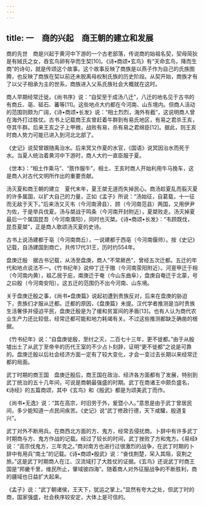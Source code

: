 ```yaml
---
---
---
```

title: 一　商的兴起　商王朝的建立和发展
---




商的先世　商是兴起于黄河中下游的一个古老部落，传说商的始祖名契，契母简狄是有娀氏之女，吞玄鸟卵有孕而生契[10]。《诗•商颂•玄鸟》有“天命玄鸟，降而生商”的诗句，就是传颂这个故事。这个故事反映了商族是以燕子作为自己的氏族图腾，也反映了商族在契以前还未脱离母权制氏族的历史阶段。从契开始，商族才有了以父子相承为主的世系，商族进入父系氏族社会大概就在这时。

商人早期经常迁徙。《尚书序》说：“自契至于成汤八迁”，八迁的地名见于古书的有商丘、亳、砥石、蕃等[11]。这些地点大约都在今河南、山东境内。但商人活动的范围则颇为广阔，《诗•商颂•长发》说：“相土烈烈，海外有截”，这说明商人曾在海外打过胜仗。古书上记载商王亥曾赶着牛群到有易氏地区，有易之君杀王亥，夺其牛群。后来王亥之子上甲微，战败有易，杀有易之君绵臣[12]。据此，则王亥时商人势力可能已进入到河北北部了。

《史记》说契曾跟随禹治水。后来冥又作夏的水官，《国语》说冥因治水而死于水。当夏人统治着黄河中下游时，商人大约一直臣服于夏。

《世本》：“相土作乘马”、“胲作服牛”，相土、王亥时商人开始利用牛马挽车，这是商人对古代文明所作出的重要贡献。

汤灭夏和商王朝的建立　夏代末年，夏王桀无道而失掉民心。商汤趁夏乱而翦灭夏的许多属国，以扩大自己的力量，正如《孟子》所说：“汤始征，自葛载，十一征而无敌于天下。”后来汤又灭韦（今河南滑县）、顾（今河南范县）两国，又用伊尹为佐，于是举兵伐夏。汤与桀战于鸣条（今河南开封附近），夏桀败走。汤灭掉夏最后一个属国昆吾（今河南濮阳），同时也灭桀。《诗•商颂•长发》：“韦顾既伐，昆吾夏桀”，正是商人歌颂汤灭夏的史诗。

古书上说汤建都于亳（今河南商丘），一说建都于西亳（今河南偃师）。按《史记》记载，自汤建国到商亡，共传17代31王，历时约554年。

盘庚迁殷　据古书记载，从汤至盘庚，商人“不常厥邑”，曾经五次迁都。五迁的年代和地点说法不一。《竹书纪年》说仲丁迁于隞（今河南荥阳附近）。河亶甲迁于相（今河南内黄），祖乙居于庇，南庚迁于奄（今山东曲阜），盘庚自奄迁于北蒙，号之曰殷（今河南安阳）。这五迁的范围仍不出今河南、山东境。

关于盘庚迁殷之事，《尚书•盘庚篇》说起初遭到贵族反对，后来在盘庚的胁迫下，贵族们才服从迁都。迁都的原因，《盘庚篇》未提。汉代学者推测是当时贵族生活奢侈并侵迫平民，盘庚迁殷是为了缓和贫富间的矛盾[13]。也有人认为商代农业生产力还比较低，经常迁都可能和地力耗竭有关。不过这些推测都缺乏确凿的根据。

《竹书纪年》说：“自盘庚徙殷，至纣之灭，二百七十三年，更不徙都。”由于从殷墟出土了从武丁至帝辛的历代王室的不少占卜刻辞，证明“更不徙都”之说是可靠的。盘庚迁殷以后社会经济方面一定有了较大变化，才会一变过去长期以来经常迁都的局面。

武丁时期的商王国　盘庚迁殷后，商王国在政治、经济各方面都有了发展，特别到武丁统治的五十几年间，可说是商朝最强盛的时期。武丁在商诸王中颇负盛名，《诗经》的五篇商颂，其中《玄鸟》和《殷武》都是为颂美武丁而作。

《尚书•无逸》说：“其在高宗，时旧劳于外，爰暨小人。”意思是由于武丁曾居民间，多少能知道一点民间疾苦。《史记》说“武丁修政行德，天下咸驩，殷道复兴”。

武丁对外不断用兵。在商西北方面的方、鬼方，经常去侵扰商。卜辞中有许多武丁时期商与方、鬼方作战的记载。经过了较长的时间，武丁挫败了方和鬼方。《易经》说：“高宗伐鬼方，三年克之。”商对南方也进行过很激烈的战争，在武丁时期的卜辞中有用兵“南土”的记载。《诗•商颂•殷武》说：“奋伐荆楚，罙入其阻，裒荆之旅。”这是武丁时期商人在江、汉流域打了大胜仗的证据。《玄鸟》还说武丁时商王国是“邦畿千里，维民所止，肇域彼四海”。随着商人对外征服战争的不断胜利，商的疆域也日益扩大起来。

《孟子》说：“武丁朝诸侯，王天下，犹运之掌上。”显然有夸大之处，但武丁时的商，国家强盛，社会秩序较安定，大体上是可信的。